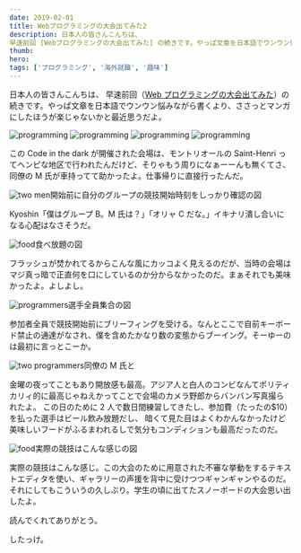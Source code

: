 ```yaml
---
date: 2019-02-01
title: Webプログラミングの大会出てみた2
description: 日本人の皆さんこんちは、
早速前回 [Webプログラミングの大会出てみた] の続きです。やっぱ文章を日本語でウンウン悩みながら書くより、ささっとマンガにしたほうが楽じゃないかと最近思うだよ。
thumb:
hero:
tags: ['プログラミング', '海外就職', '趣味']
---
```


日本人の皆さんこんちは、
早速前回（[Web プログラミングの大会出てみた](https://quebec3.com/blog/programming-competition 'webプログラミングの大会出てみた')）の続きです。やっぱ文章を日本語でウンウン悩みながら書くより、ささっとマンガにしたほうが楽じゃないかと最近思うだよ。

![programming](../images/programming-competition-2/manga-11.jpg)
![programming](../images/programming-competition-2/manga-12.jpg)
![programming](../images/programming-competition-2/manga-13.jpg)
![programming](../images/programming-competition-2/manga-14.jpg)

この Code in the dark が開催された会場は、モントリオールの Saint-Henri ってヘンピな地区で行われたんだけど、そりゃもう周りになぁーーんも無くてさ、同僚の M 氏が車持ってて助かったよ。仕事帰りに直接行ったんだ。

![two men](../images/programming-competition-2/code-01.jpg)開始前に自分のグループの競技開始時刻をしっかり確認の図

Kyoshin「僕はグループ B。M 氏は？」「オリャ C だな。」イキナリ潰し合いになる心配はなさそうだ。

![food](../images/programming-competition-2/code-02.jpg)食べ放題の図

フラッシュが焚かれてるからこんな風にカッコよく見えるのだが、当時の会場はマジ真っ暗で正直何を口にしているのか分からなかったのだ。まぁそれでも美味かったよ。よしよし。

![programmers](../images/programming-competition-2/code-03.jpg)選手全員集合の図

参加者全員で競技開始前にブリーフィングを受ける。なんとここで自前キーボード禁止の通達がなされ、僕を含めたかなり数の変態からブーイング。そーゆーのは最初に言っとこーか。

![two programmers](../images/programming-competition-2/code-04.jpg)同僚の M 氏と

金曜の夜ってこともあり開放感も最高。アジア人と白人のコンビなんてポリティカリィ的に最高じゃねえかってことで会場のカメラ野郎からバンバン写真撮られたよ。
この日のために 2 人で数日間練習してきたし、参加費（たったの$10）を払った選手はビール飲み放題だし、
暗くて見た目はよくわかんなかったけど美味しいフードがふるまわれるしで気分もコンディションも最高だったのだ。

![food](../images/programming-competition-2/code-05.jpg)実際の競技はこんな感じの図

実際の競技はこんな感じ。この大会のために用意された不審な挙動をするテキストエディタを使い、ギャラリーの声援を背中に受けつつギャンギャンやるのだ。
それにしてもこういうの久しぶり。学生の頃に出てたスノーボードの大会思い出したよ。

読んでくれてありがとう。

したっけ。
